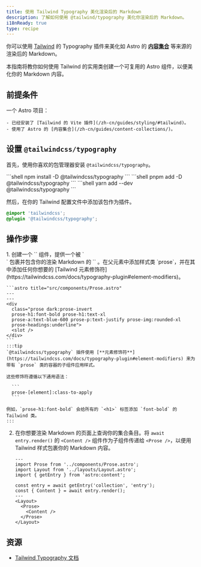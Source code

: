 ```yaml
---
title: 使用 Tailwind Typography 美化渲染后的 Markdown
description: 了解如何使用 @tailwind/typography 美化你渲染后的 Markdown。
i18nReady: true
type: recipe
---
```


你可以使用 [Tailwind](https://tailwindcss.com) 的 Typography 插件来美化如 Astro 的 [**内容集合**](/zh-cn/guides/content-collections/) 等来源的渲染后的 Markdown。

本指南将教你如何使用 Tailwind 的实用类创建一个可复用的 Astro 组件，以便美化你的 Markdown 内容。

## 前提条件

一个 Astro 项目：

	- 已经安装了 [Tailwind 的 Vite 插件](/zh-cn/guides/styling/#tailwind)。
	- 使用了 Astro 的 [内容集合](/zh-cn/guides/content-collections/)。

## 设置 `@tailwindcss/typography`

首先，使用你喜欢的包管理器安装 `@tailwindcss/typography`。

<PackageManagerTabs>
 	<Fragment slot="npm">
	```shell 
	npm install -D @tailwindcss/typography
	```
	</Fragment>
  	<Fragment slot="pnpm">
	```shell 
	pnpm add -D @tailwindcss/typography
	```
	</Fragment>
  	<Fragment slot="yarn">
	```shell
	yarn add --dev @tailwindcss/typography
	```
	</Fragment>
</PackageManagerTabs>

然后，在你的 Tailwind 配置文件中添加该包作为插件。

```css title="src/styles/global.css" ins={2}
@import 'tailwindcss';
@plugin '@tailwindcss/typography';
```

## 操作步骤

<Steps>
1. 创建一个 `<Prose />` 组件，提供一个被 `<div>` 包裹并包含你的渲染 Markdown 的 `<slot />` 。在父元素中添加样式类 `prose`，并在其中添加任何你想要的 [Tailwind 元素修饰符](https://tailwindcss.com/docs/typography-plugin#element-modifiers)。

    ```astro title="src/components/Prose.astro"
    ---
    ---
    <div 
      class="prose dark:prose-invert 
      prose-h1:font-bold prose-h1:text-xl 
      prose-a:text-blue-600 prose-p:text-justify prose-img:rounded-xl 
      prose-headings:underline">
      <slot />
    </div>
    ```
    :::tip
    `@tailwindcss/typography` 插件使用 [**元素修饰符**](https://tailwindcss.com/docs/typography-plugin#element-modifiers) 来为带有 `prose` 类的容器的子组件应用样式。 

    这些修饰符遵循以下通用语法： 

      ```
      prose-[element]:class-to-apply
      ``` 

    例如，`prose-h1:font-bold` 会给所有的 `<h1>` 标签添加 `font-bold` 的 Tailwind 类。
    :::

2. 在你想要渲染 Markdown 的页面上查询你的集合条目。将 `await entry.render()` 的 `<Content />` 组件作为子组件传递给 `<Prose />`，以便用 Tailwind 样式包裹你的 Markdown 内容。

    ```astro title="src/pages/index.astro"
    ---
    import Prose from '../components/Prose.astro';
    import Layout from '../layouts/Layout.astro';
    import { getEntry } from 'astro:content';

    const entry = await getEntry('collection', 'entry');
    const { Content } = await entry.render();
    ---
    <Layout>
      <Prose>
        <Content />
      </Prose>
    </Layout>
    ```
</Steps>

## 资源

- [Tailwind Typography 文档](https://tailwindcss.com/docs/typography-plugin)
